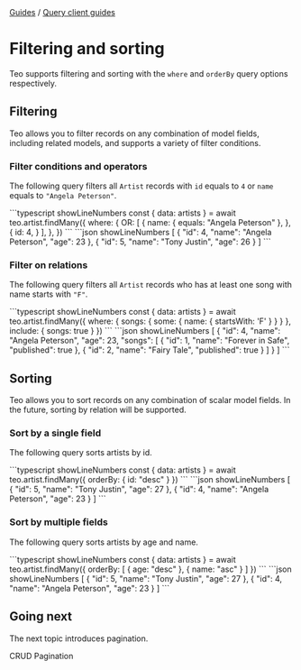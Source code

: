 
<div className="breadcrumbs">
  <span className="breadcrumb">
    <a href="/docs/guides">Guides</a>
  </span>
  <span> / </span>
  <span className="breadcrumb">
    <a href="/docs/guides/query-client-guides">Query client guides</a>
  </span>
</div>

# Filtering and sorting

Teo supports filtering and sorting with the `where` and `orderBy` query options
respectively.

## Filtering

Teo allows you to filter records on any combination of model fields, including
related models, and supports a variety of filter conditions.

### Filter conditions and operators

The following query filters all `Artist` records with `id` equals to `4` or
`name` equals to `"Angela Peterson"`.

<CodeResult name="HTTP response" defaultOpen={true}>
```typescript showLineNumbers
const { data: artists } = await teo.artist.findMany({
  where: {
    OR: [
      {
        name: { equals: "Angela Peterson" },
      },
      {
        id: 4,
      }
    ],
  },
})
```
```json showLineNumbers
[
  {
    "id": 4,
    "name": "Angela Peterson",
    "age": 23
  },
  {
    "id": 5,
    "name": "Tony Justin",
    "age": 26
  }
]
```
</CodeResult>

### Filter on relations

The following query filters all `Artist` records who has at least one song with
name starts with `"F"`.

<CodeResult name="HTTP response" defaultOpen={true}>
```typescript showLineNumbers
const { data: artists } = await teo.artist.findMany({
  where: {
    songs: {
      some: {
        name: { startsWith: 'F' }
      }
    }
  },
  include: {
    songs: true
  }
})
```
```json showLineNumbers
[
  {
    "id": 4,
    "name": "Angela Peterson",
    "age": 23,
    "songs": [
      {
        "id": 1,
        "name": "Forever in Safe",
        "published": true
      },
      {
        "id": 2,
        "name": "Fairy Tale",
        "published": true
      }
    ]
  }
]
```
</CodeResult>

## Sorting

Teo allows you to sort records on any combination of scalar model fields. In
the future, sorting by relation will be supported.

### Sort by a single field

The following query sorts artists by id.

<CodeResult name="HTTP response" defaultOpen={true}>
```typescript showLineNumbers
const { data: artists } = await teo.artist.findMany({
  orderBy: {
    id: "desc"
  }
})
```
```json showLineNumbers
[
  {
    "id": 5,
    "name": "Tony Justin",
    "age": 27
  },
  {
    "id": 4,
    "name": "Angela Peterson",
    "age": 23
  }
]
```
</CodeResult>

### Sort by multiple fields

The following query sorts artists by age and name.

<CodeResult name="HTTP response" defaultOpen={true}>
```typescript showLineNumbers
const { data: artists } = await teo.artist.findMany({
  orderBy: [
    {
      age: "desc"
    },
    {
      name: "asc"
    }
  ]
})
```
```json showLineNumbers
[
  {
    "id": 5,
    "name": "Tony Justin",
    "age": 27
  },
  {
    "id": 4,
    "name": "Angela Peterson",
    "age": 23
  }
]
```
</CodeResult>

## Going next

The next topic introduces pagination.

<PrevNext>
  <PrevArticle href="/docs/concepts/components/teo-query-client/crud">CRUD</PrevArticle>
  <NextArticle href="/docs/concepts/components/teo-query-client/pagination">Pagination</NextArticle>
</PrevNext>
